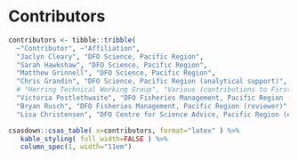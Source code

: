 # Contributors

```r
contributors <- tibble::tribble(
  ~"Contributor", ~"Affiliation",
  "Jaclyn Cleary", "DFO Science, Pacific Region",
  "Sarah Hawkshaw", "DFO Science, Pacific Region",
  "Matthew Grinnell", "DFO Science, Pacific Region",
  "Chris Grandin", "DFO Science, Pacific Region (analytical support)",
  # "Herring Technical Working Group", "Various (contributions to First Nations observations)",
  "Victoria Postlethwaite", "DFO Fisheries Management, Pacific Region (reviewer)",
  "Bryan Rusch", "DFO Fisheries Management, Pacific Region (reviewer)",  
  "Lisa Christensen", "DFO Centre for Science Advice, Pacific Region (editor)")
```

```r
csasdown::csas_table( x=contributors, format="latex" ) %>%
   kable_styling( full_width=FALSE ) %>%
   column_spec(1, width="11em")
```
